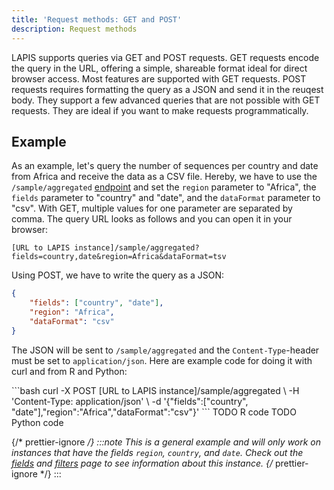 ```yaml
---
title: 'Request methods: GET and POST'
description: Request methods
---
```



LAPIS supports queries via GET and POST requests. GET requests encode the query in the URL, offering a simple, shareable
format ideal for direct browser access. Most features are supported with GET requests. POST requests requires formatting
the query as a JSON and send it in the reuqest body. They support a few advanced queries that are not possible with GET
requests. They are ideal if you want to make requests programmatically.

## Example

As an example, let's query the number of sequences per country and date from Africa and receive the data as a CSV file.
Hereby, we have to use the `/sample/aggregated` [endpoint](../../references/endpoints/) and set the `region` parameter
to "Africa", the `fields` parameter to "country" and "date", and the `dataFormat` parameter to "csv". With GET, multiple
values for one parameter are separated by comma. The query URL looks as follows and you can open it in your browser:

```
[URL to LAPIS instance]/sample/aggregated?fields=country,date&region=Africa&dataFormat=tsv
```

Using POST, we have to write the query as a JSON:

```json
{
    "fields": ["country", "date"],
    "region": "Africa",
    "dataFormat": "csv"
}
```

The JSON will be sent to `/sample/aggregated` and the `Content-Type`-header must be set to `application/json`. Here are
example code for doing it with curl and from R and Python:

<TabsBox>
    <Tab label='curl'>
    ```bash
    curl -X POST [URL to LAPIS instance]/sample/aggregated \
      -H 'Content-Type: application/json' \
      -d '{"fields":["country", "date"],"region":"Africa","dataFormat":"csv"}'
    ```
    </Tab>
    <Tab label='R'>
      TODO R code
    </Tab>
  <Tab label='Python'>
    TODO Python code
  </Tab>
</TabsBox>

{/* prettier-ignore */}
:::note
This is a general example and will only work on instances that have the fields `region`,
`country`, and `date`. Check out the [fields](../../references/fields/) and [filters](../../references/filters/) page to
see information about this instance. {/* prettier-ignore */}
:::
